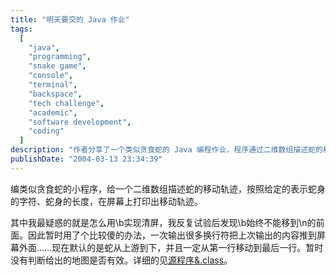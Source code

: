 ```yaml
---
title: "明天要交的 Java 作业"
tags:
  [
    "java",
    "programming",
    "snake game",
    "console",
    "terminal",
    "backspace",
    "tech challenge",
    "academic",
    "software development",
    "coding"
  ]
description: "作者分享了一个类似贪食蛇的 Java 编程作业，程序通过二维数组描述蛇的移动轨迹，并按照给定的字符和长度在屏幕上打印移动过程。作者特别提到了在尝试用\\b实现清屏时遇到的问题，因无法移动到换行符前面而改用多个换行符将旧内容推出屏幕的替代方案。程序默认蛇从上向下移动，并提供了源代码下载。"
publishDate: "2004-03-13 23:34:39"
---
```


编类似贪食蛇的小程序，给一个二维数组描述蛇的移动轨迹，按照给定的表示蛇身的字符、蛇身的长度，在屏幕上打印出移动轨迹。

其中我最疑惑的就是怎么用\b实现清屏，我反复试验后发现\b始终不能移到\n的前面。因此暂时用了个比较傻的办法，一次输出很多换行符把上次输出的内容推到屏幕外面……现在默认的是蛇从上游到下，并且一定从第一行移动到最后一行。暂时没有判断给出的地图是否有效。详细的见[源程序&.class](http://blog.xdanger.com/archives/docs/20040313a.rar)。
